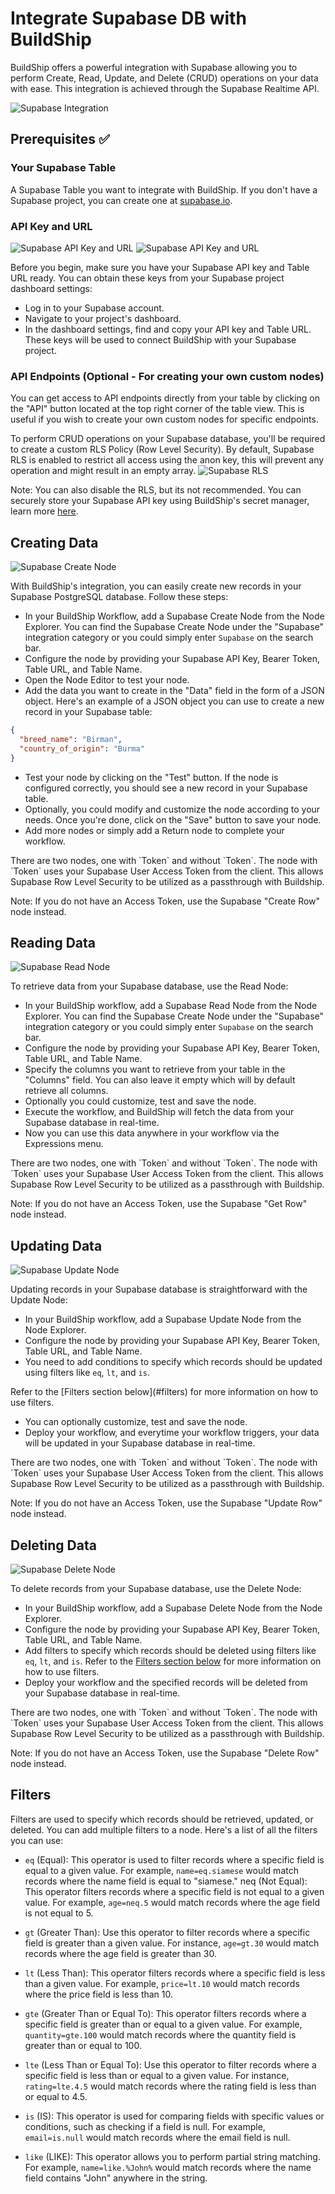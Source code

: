 # Integrate Supabase DB with BuildShip


BuildShip offers a powerful integration with Supabase allowing you to perform Create, Read, Update, and Delete (CRUD)
operations on your data with ease. This integration is achieved through the Supabase Realtime API.

<Image src={supabase1} alt='Supabase Integration' width={1200} />

## Prerequisites ✅

### Your Supabase Table

A Supabase Table you want to integrate with BuildShip. If you don't have a Supabase project, you can create one at
[supabase.io](https://supabase.io/).

### API Key and URL

<Image src={supabase2} alt='Supabase API Key and URL' width={1200} />
<Image src={supabase3} alt='Supabase API Key and URL' width={1200} />

Before you begin, make sure you have your Supabase API key and Table URL ready. You can obtain these keys from your
Supabase project dashboard settings:

- Log in to your Supabase account.
- Navigate to your project's dashboard.
- In the dashboard settings, find and copy your API key and Table URL. These keys will be used to connect BuildShip with
  your Supabase project.

### API Endpoints (Optional - For creating your own custom nodes)

You can get access to API endpoints directly from your table by clicking on the "API" button located at the top right
corner of the table view. This is useful if you wish to create your own custom nodes for specific endpoints.

<Callout emoji="💡" type="info">
To perform CRUD operations on your Supabase database, you'll be required to create a custom RLS Policy (Row Level Security). By default, Supabase RLS is enabled to restrict all access using the anon key, this will prevent any operation and might result in an empty array.

<Image src={rls} alt='Supabase RLS' width={800} />

Note: You can also disable the RLS, but its not recommended. You can securely store your Supabase API key using
BuildShip's secret manager, learn more [here](https://docs.buildship.com/workflow-operations).

</Callout>

## Creating Data

<Image src={supabaseCreate} alt='Supabase Create Node' width={1200} />

With BuildShip's integration, you can easily create new records in your Supabase PostgreSQL database. Follow these
steps:

- In your BuildShip Workflow, add a Supabase Create Node from the Node Explorer. You can find the Supabase Create Node
  under the "Supabase" integration category or you could simply enter `Supabase` on the search bar.
- Configure the node by providing your Supabase API Key, Bearer Token, Table URL, and Table Name.
- Open the Node Editor to test your node.
- Add the data you want to create in the "Data" field in the form of a JSON object. Here's an example of a JSON object
  you can use to create a new record in your Supabase table:

```json
{
  "breed_name": "Birman",
  "country_of_origin": "Burma"
}
```

- Test your node by clicking on the "Test" button. If the node is configured correctly, you should see a new record in
  your Supabase table.
- Optionally, you could modify and customize the node according to your needs. Once you're done, click on the "Save"
  button to save your node.
- Add more nodes or simply add a Return node to complete your workflow.

<Callout emoji="💡" >
There are two nodes, one with `Token` and without `Token`. The node with `Token` uses your Supabase User Access Token from the client. This allows Supabase Row Level Security to be utilized as a passthrough with Buildship.

Note: If you do not have an Access Token, use the Supabase "Create Row" node instead.

</Callout>

## Reading Data

<Image src={supabaseRead} alt='Supabase Read Node' width={1200} />

To retrieve data from your Supabase database, use the Read Node:

- In your BuildShip workflow, add a Supabase Read Node from the Node Explorer. You can find the Supabase Create Node
  under the "Supabase" integration category or you could simply enter `Supabase` on the search bar.
- Configure the node by providing your Supabase API Key, Bearer Token, Table URL, and Table Name.
- Specify the columns you want to retrieve from your table in the "Columns" field. You can also leave it empty which
  will by default retrieve all columns.
- Optionally you could customize, test and save the node.
- Execute the workflow, and BuildShip will fetch the data from your Supabase database in real-time.
- Now you can use this data anywhere in your workflow via the Expressions menu.

<Callout emoji="💡" >
There are two nodes, one with `Token` and without `Token`. The node with `Token` uses your Supabase User Access Token from the client. This allows Supabase Row Level Security to be utilized as a passthrough with Buildship.

Note: If you do not have an Access Token, use the Supabase "Get Row" node instead.

</Callout>

## Updating Data

<Image src={supabaseUpdate} alt='Supabase Update Node' width={1200} />

Updating records in your Supabase database is straightforward with the Update Node:

- In your BuildShip workflow, add a Supabase Update Node from the Node Explorer.
- Configure the node by providing your Supabase API Key, Bearer Token, Table URL, and Table Name.
- You need to add conditions to specify which records should be updated using filters like `eq`, `lt`, and `is`.

<Callout emoji='💡' type='info'>
  Refer to the [Filters section below](#filters) for more information on how to use filters.
</Callout>

- You can optionally customize, test and save the node.
- Deploy your workflow, and everytime your workflow triggers, your data will be updated in your Supabase database in
  real-time.

<Callout emoji="💡" >
There are two nodes, one with `Token` and without `Token`. The node with `Token` uses your Supabase User Access Token from the client. This allows Supabase Row Level Security to be utilized as a passthrough with Buildship.

Note: If you do not have an Access Token, use the Supabase "Update Row" node instead.

</Callout>

## Deleting Data

<Image src={supabaseDelete} alt='Supabase Delete Node' width={1200} />

To delete records from your Supabase database, use the Delete Node:

- In your BuildShip workflow, add a Supabase Delete Node from the Node Explorer.
- Configure the node by providing your Supabase API Key, Bearer Token, Table URL, and Table Name.
- Add filters to specify which records should be deleted using filters like `eq`, `lt`, and `is`.
  <Callout emoji='💡' type='info'>
    Refer to the [Filters section below](#filters) for more information on how to use filters.
  </Callout>
- Deploy your workflow and the specified records will be deleted from your Supabase database in real-time.

<Callout emoji="💡" >
There are two nodes, one with `Token` and without `Token`. The node with `Token` uses your Supabase User Access Token from the client. This allows Supabase Row Level Security to be utilized as a passthrough with Buildship.

Note: If you do not have an Access Token, use the Supabase "Delete Row" node instead.

</Callout>

## Filters

Filters are used to specify which records should be retrieved, updated, or deleted. You can add multiple filters to a
node. Here's a list of all the filters you can use:

- `eq` (Equal): This operator is used to filter records where a specific field is equal to a given value. For example,
  `name=eq.siamese` would match records where the name field is equal to "siamese." neq (Not Equal): This operator
  filters records where a specific field is not equal to a given value. For example, `age=neq.5` would match records
  where the age field is not equal to 5.

- `gt` (Greater Than): Use this operator to filter records where a specific field is greater than a given value. For
  instance, `age=gt.30` would match records where the age field is greater than 30.

- `lt` (Less Than): This operator filters records where a specific field is less than a given value. For example,
  `price=lt.10` would match records where the price field is less than 10.

- `gte` (Greater Than or Equal To): This operator filters records where a specific field is greater than or equal to a
  given value. For example, `quantity=gte.100` would match records where the quantity field is greater than or equal
  to 100.

- `lte` (Less Than or Equal To): Use this operator to filter records where a specific field is less than or equal to a
  given value. For instance, `rating=lte.4.5` would match records where the rating field is less than or equal to 4.5.

- `is` (IS): This operator is used for comparing fields with specific values or conditions, such as checking if a field
  is null. For example, `email=is.null` would match records where the email field is null.

- `like` (LIKE): This operator allows you to perform partial string matching. For example, `name=like.%John%` would
  match records where the name field contains "John" anywhere in the string.
